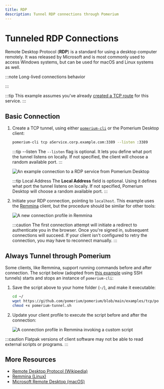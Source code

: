 ```yaml
---
title: RDP
description: Tunnel RDP connections through Pomerium
---
```



# Tunneled RDP Connections

Remote Desktop Protocol (**RDP**) is a standard for using a desktop computer remotely. It was released by Microsoft and is most commonly used to access Windows systems, but can be used for macOS and Linux systems as well.

:::note Long-lived connections behavior

<LongLivedConnections />

:::

:::tip
This example assumes you've already [created a TCP route](/docs/capabilities/tcp#configure-tcp-routes) for this service.
:::

## Basic Connection

1. Create a TCP tunnel, using either [`pomerium-cli`](/docs/deploy/clients/pomerium-cli) or the Pomerium Desktop client:

    <Tabs>
    <TabItem value="pomerium-cli" label="pomerium-cli">

    ```bash
    pomerium-cli tcp aService.corp.example.com:3389 --listen :3389
    ```

    :::tip --listen
    The `--listen` flag is optional. It lets you define what port the tunnel listens on locally. If not specified, the client will choose a random available port.
    :::

    </TabItem>
    <TabItem value="Pomerium Desktop" label="Pomerium Desktop">

    ![An example connection to a RDP service from Pomerium Desktop](img/desktop/example-rdp-connection.png)

    :::tip Local Address
    The **Local Address** field is optional. Using it defines what port the tunnel listens on locally. If not specified, Pomerium Desktop will choose a random available port.
    :::

    </TabItem>
    </Tabs>

1. Initiate your RDP connection, pointing to `localhost`. This example uses the [Remmina](https://remmina.org/) client, but the procedure should be similar for other tools:

    ![A new connection profile in Remmina](img/remmina-connection-profile.png)

    :::caution
    The first connection attempt will initiate a redirect to authenticate you in the browser. Once you're signed in, subsequent connections will succeed. If your client isn't configured to retry the connection, you may have to reconnect manually.
    :::


## Always Tunnel through Pomerium

Some clients, like Remmina, support running commands before and after connection. The script below (adopted from [this example](https://kgibran.wordpress.com/2019/03/13/remmina-rdp-ssh-tunnel-with-pre-and-post-scripts/) using SSH tunnels) starts and stops an instance of `pomerium-cli`:

<TunnelExample/>

1. Save the script above to your home folder (`~/`), and make it executable:

    ```bash
    cd ~/
    wget https://github.com/pomerium/pomerium/blob/main/examples/tcp/pomerium-tunnel.sh
    chmod +x pomerium-tunnel.sh
    ```

1. Update your client profile to execute the script before and after the connection:

    ![A connection profile in Remmina invoking a custom script](img/remmina-connection-scripted.png)

:::caution
Flatpak versions of client software may not be able to read external scripts or programs.
:::

## More Resources

- [Remote Desktop Protocol (Wikipedia)](https://en.wikipedia.org/wiki/Remote_Desktop_Protocol)
- [Remmina (Linux)](https://remmina.org/)
- [Microsoft Remote Desktop (macOS)](https://apps.apple.com/us/app/microsoft-remote-desktop/id1295203466?mt=12)
